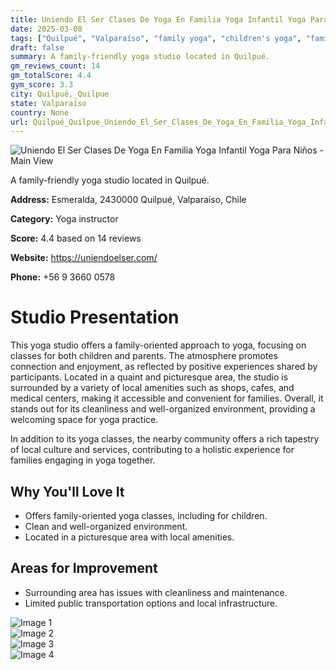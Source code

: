 ```yaml
---
title: Uniendo El Ser Clases De Yoga En Familia Yoga Infantil Yoga Para Niños
date: 2025-03-08
tags: ["Quilpué", "Valparaíso", "family yoga", "children's yoga", "family-friendly", "clean", "Quilpué, Quilpue"]  
draft: false
summary: A family-friendly yoga studio located in Quilpué.
gm_reviews_count: 14
gm_totalScore: 4.4
gym_score: 3.3
city: Quilpué,_Quilpue
state: Valparaíso
country: None
url: Quilpué_Quilpue_Uniendo_El_Ser_Clases_De_Yoga_En_Familia_Yoga_Infantil_Yoga_Para_Niños
---
```


<div className="aspect-[16/9] relative my-8">
  <img 
    src="https://lh5.googleusercontent.com/p/AF1QipM86zKkSgeK4pGaex_XJXvuTEg4SkYvKlOV7w13=w1920-h1080-k-no"
    alt="Uniendo El Ser Clases De Yoga En Familia Yoga Infantil Yoga Para Niños - Main View"
    className="object-cover absolute inset-0 w-full h-full rounded-lg"
  />
</div>

A family-friendly yoga studio located in Quilpué.

**Address:** Esmeralda, 2430000 Quilpué, Valparaíso, Chile

**Category:** Yoga instructor

**Score:** 4.4 based on 14 reviews

**Website:** https://uniendoelser.com/

**Phone:** +56 9 3660 0578

# Studio Presentation

This yoga studio offers a family-oriented approach to yoga, focusing on classes for both children and parents. The atmosphere promotes connection and enjoyment, as reflected by positive experiences shared by participants. Located in a quaint and picturesque area, the studio is surrounded by a variety of local amenities such as shops, cafes, and medical centers, making it accessible and convenient for families. Overall, it stands out for its cleanliness and well-organized environment, providing a welcoming space for yoga practice.

In addition to its yoga classes, the nearby community offers a rich tapestry of local culture and services, contributing to a holistic experience for families engaging in yoga together.

## Why You'll Love It

- Offers family-oriented yoga classes, including for children.
- Clean and well-organized environment.
- Located in a picturesque area with local amenities.

## Areas for Improvement

- Surrounding area has issues with cleanliness and maintenance.
- Limited public transportation options and local infrastructure.

<div className="grid grid-cols-1 xl:grid-cols-2 gap-4 my-8">
<div className="aspect-[4/3] relative"><img src="https://lh5.googleusercontent.com/p/AF1QipNjPhQsyYnN1haLlKilRNWR-9jahoe0B11vax8-=w1920-h1080-k-no" alt="Image 1" className="object-cover absolute inset-0 w-full h-full rounded-lg" /></div>
<div className="aspect-[4/3] relative"><img src="https://lh5.googleusercontent.com/p/AF1QipMShQ3vr9uPbna-3gCP6JgRBKf1kzVeud-fgLDs=w1920-h1080-k-no" alt="Image 2" className="object-cover absolute inset-0 w-full h-full rounded-lg" /></div>
<div className="aspect-[4/3] relative"><img src="https://lh5.googleusercontent.com/p/AF1QipOQXyYRXlFs4LaUy-AhPdusCggje3aeEz49s8DZ=w1920-h1080-k-no" alt="Image 3" className="object-cover absolute inset-0 w-full h-full rounded-lg" /></div>
<div className="aspect-[4/3] relative"><img src="https://lh5.googleusercontent.com/p/AF1QipNv0NjV4fwzguUF5eudBGMLuA82DkkVW6gOfl4z=w1920-h1080-k-no" alt="Image 4" className="object-cover absolute inset-0 w-full h-full rounded-lg" /></div>
</div>